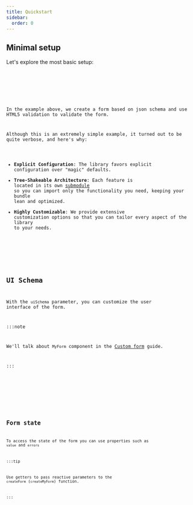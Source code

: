 ```yaml
---
title: Quickstart
sidebar:
  order: 0
---
```







## Minimal setup

Let's explore the most basic setup:

<Code code={minimalSetupCode} lang="svelte" />

<FormCard>
  <MinimalSetupForm client:only="svelte" />
</FormCard>

In the example above, we create a form based on json schema and
use HTML5 validation to validate the form.

Although this is an extremely simple example, it turned out to be quite verbose, and here's why:

- **Explicit Configuration**: The library favors explicit configuration over "magic" defaults.
- **Tree-Shakeable Architecture**: Each feature is located in its own [submodule](https://nodejs.org/api/packages.html#subpath-exports)
so you can import only the functionality you need, keeping your bundle lean and optimized.
- **Highly Customizable**: We provide extensive customization options so that you can tailor every aspect of the library to your needs.

<LinkCard title="JSON Schema API reference" href="../../api-reference/json-schema/" />

<LinkCard title="Handlers API reference" href="../../api-reference/handlers/" />

## UI Schema

With the `uiSchema` parameter, you can customize the user interface of the form.

:::note

We'll talk about `MyForm` component in the [Custom form](../../advanced/custom-form/) guide.

:::

<Code code={uiSchemaCode} lang="svelte" />

<FormCard>
  <UiSchema client:only="svelte" />
</FormCard>

<LinkCard title="UI Schema API reference" href="../../api-reference/ui-schema/" />

## Form state

To access the state of the form you can use properties such as `value` and `errors`

:::tip

Use getters to pass reactive parameters to the `createForm` (`createMyForm`) function.

:::

<Code code={formDataCode} lang="svelte" />

<FormCard>
  <FormData client:only="svelte" />
</FormCard>
